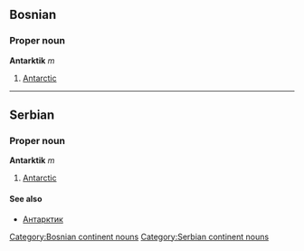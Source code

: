 ==Bosnian==
===Proper noun===
'''Antarktik''' ''m''
#[[Antarctic]]
[[Category:Bosnian continent nouns]]
----
==Serbian==
===Proper noun===
'''Antarktik''' ''m''
#[[Antarctic]]
====See also====
*[[Антарктик]]
[[Category:Serbian continent nouns]]